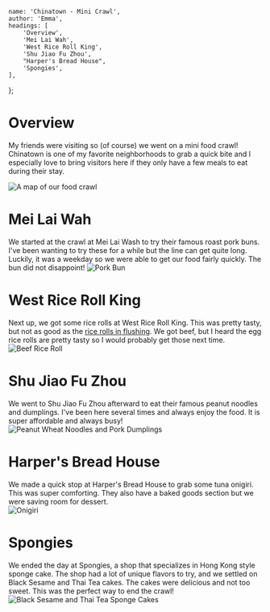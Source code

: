 
	name: 'Chinatown - Mini Crawl',
	author: 'Emma',
	headings: [
		'Overview',
		'Mei Lai Wah',
		'West Rice Roll King',
		'Shu Jiao Fu Zhou',
		"Harper's Bread House",
		'Spongies',
	],
};

# Overview

My friends were visiting so (of course) we went on a mini food crawl! Chinatown is one of my favorite neighborhoods to grab a quick bite and I especially love to bring visitors here if they only have a few meals to eat during their stay.

![A map of our food crawl](4/overview.png 'A map of our food crawl')

# Mei Lai Wah

We started at the crawl at Mei Lai Wash to try their famous roast pork buns. I've been wanting to try these for a while but the line can get quite long. Luckily, it was a weekday so we were able to get our food fairly quickly. The bun did not disappoint!
![Pork Bun](4/mei_lai_wah.jpg 'Pork Bun')

# West Rice Roll King

Next up, we got some rice rolls at West Rice Roll King. This was pretty tasty, but not as good as the [rice rolls in flushing](/crawls/3#Fu%20Yuan). We got beef, but I heard the egg rice rolls are pretty tasty so I would probably get those next time.
![Beef Rice Roll](4/rice_roll.jpg 'Beef Rice Roll')

# Shu Jiao Fu Zhou

We went to Shu Jiao Fu Zhou afterward to eat their famous peanut noodles and dumplings. I've been here several times and always enjoy the food. It is super affordable and always busy!
![Peanut Wheat Noodles and Pork Dumplings](4/shu_zhou.jpg 'Peanut Wheat Noodles and Pork Dumplings')

# Harper's Bread House

We made a quick stop at Harper's Bread House to grab some tuna onigiri. This was super comforting. They also have a baked goods section but we were saving room for dessert.  
![Onigiri](4/harper.jpg 'Onigiri')

# Spongies

We ended the day at Spongies, a shop that specializes in Hong Kong style sponge cake. The shop had a lot of unique flavors to try, and we settled on Black Sesame and Thai Tea cakes. The cakes were delicious and not too sweet. This was the perfect way to end the crawl!  
![Black Sesame and Thai Tea Sponge Cakes](4/spongies.jpg 'Black Sesame and Thai Tea Sponge Cakes')
